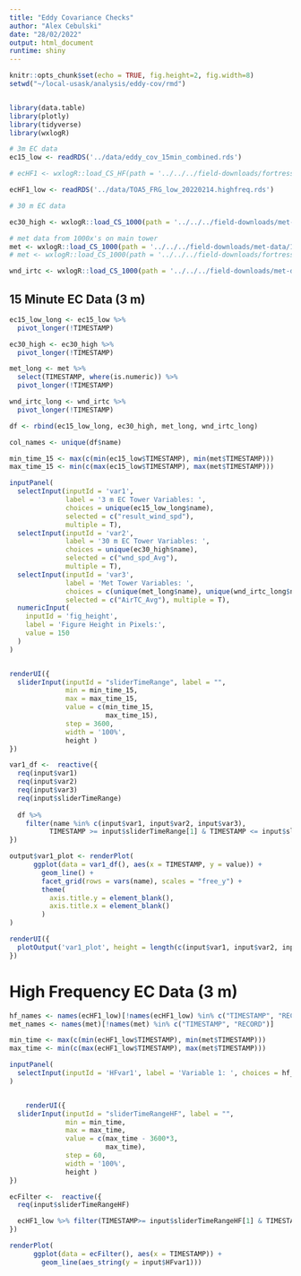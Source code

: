 ```yaml
---
title: "Eddy Covariance Checks"
author: "Alex Cebulski"
date: "28/02/2022"
output: html_document
runtime: shiny
---
```


```r
knitr::opts_chunk$set(echo = TRUE, fig.height=2, fig.width=8)
setwd("~/local-usask/analysis/eddy-cov/rmd")


library(data.table)
library(plotly)
library(tidyverse)
library(wxlogR)

# 3m EC data
ec15_low <- readRDS('../data/eddy_cov_15min_combined.rds') 

# ecHF1 <- wxlogR::load_CS_HF(path = '../../../field-downloads/fortress/hanging tree/hi freq/clean/TOA5_FRG_low_20220214.highfreq.dat')

ecHF1_low <- readRDS('../data/TOA5_FRG_low_20220214.highfreq.rds')

# 30 m EC data

ec30_high <- wxlogR::load_CS_1000(path = '../../../field-downloads/met-data/1000_ec/71489_EC_30min_2022-02-14T17-44.dat')

# met data from 1000x's on main tower
met <- wxlogR::load_CS_1000(path = '../../../field-downloads/met-data/1000_met/71490_MET_30min_2022-02-14T17-39.dat')
# met <- wxlogR::load_CS_1000(path = '../../../field-downloads/fortress/hanging tree/towercr1000/71490_MET_30min_2022-02-14T17-39.dat')

wnd_irtc <- wxlogR::load_CS_1000(path = '../../../field-downloads/met-data/1000x/6269_Fifteen_2022-02-14T17-35.dat')
```

## 15 Minute EC Data (3 m)

```r
ec15_low_long <- ec15_low %>% 
  pivot_longer(!TIMESTAMP)

ec30_high <- ec30_high %>% 
  pivot_longer(!TIMESTAMP)

met_long <- met %>% 
  select(TIMESTAMP, where(is.numeric)) %>% 
  pivot_longer(!TIMESTAMP)

wnd_irtc_long <- wnd_irtc %>% 
  pivot_longer(!TIMESTAMP)

df <- rbind(ec15_low_long, ec30_high, met_long, wnd_irtc_long)

col_names <- unique(df$name)

min_time_15 <- max(c(min(ec15_low$TIMESTAMP), min(met$TIMESTAMP)))
max_time_15 <- min(c(max(ec15_low$TIMESTAMP), max(met$TIMESTAMP)))

inputPanel(
  selectInput(inputId = 'var1', 
              label = '3 m EC Tower Variables: ', 
              choices = unique(ec15_low_long$name), 
              selected = c("result_wind_spd"), 
              multiple = T),
  selectInput(inputId = 'var2', 
              label = '30 m EC Tower Variables: ', 
              choices = unique(ec30_high$name), 
              selected = c("wnd_spd_Avg"), 
              multiple = T),
  selectInput(inputId = 'var3', 
              label = 'Met Tower Variables: ', 
              choices = c(unique(met_long$name), unique(wnd_irtc_long$name)), 
              selected = c("AirTC_Avg"), multiple = T),
  numericInput(
    inputId = 'fig_height',
    label = 'Figure Height in Pixels:',
    value = 150
  )
)


renderUI({
  sliderInput(inputId = "sliderTimeRange", label = "",
              min = min_time_15,
              max = max_time_15,
              value = c(min_time_15,
                        max_time_15),
              step = 3600,
              width = '100%',
              height )
})
```

```r
var1_df <-  reactive({
  req(input$var1)
  req(input$var2)
  req(input$var3)
  req(input$sliderTimeRange)
  
  df %>% 
    filter(name %in% c(input$var1, input$var2, input$var3),
          TIMESTAMP >= input$sliderTimeRange[1] & TIMESTAMP <= input$sliderTimeRange[2])
})

```


```r
output$var1_plot <- renderPlot(
      ggplot(data = var1_df(), aes(x = TIMESTAMP, y = value)) +
        geom_line() +
        facet_grid(rows = vars(name), scales = "free_y") +
        theme(
          axis.title.y = element_blank(),
          axis.title.x = element_blank()
        )
)

renderUI({
  plotOutput('var1_plot', height = length(c(input$var1, input$var2, input$var3))*input$fig_height)
})

```

# High Frequency EC Data (3 m)

```r

hf_names <- names(ecHF1_low)[!names(ecHF1_low) %in% c("TIMESTAMP", "RECORD")]
met_names <- names(met)[!names(met) %in% c("TIMESTAMP", "RECORD")]

min_time <- max(c(min(ecHF1_low$TIMESTAMP), min(met$TIMESTAMP)))
max_time <- min(c(max(ecHF1_low$TIMESTAMP), max(met$TIMESTAMP)))

inputPanel(
  selectInput(inputId = 'HFvar1', label = 'Variable 1: ', choices = hf_names),
)


    renderUI({
  sliderInput(inputId = "sliderTimeRangeHF", label = "",
              min = min_time,
              max = max_time,
              value = c(max_time - 3600*3,
                        max_time),
              step = 60,
              width = '100%',
              height )
})
```

```r
ecFilter <-  reactive({
  req(input$sliderTimeRangeHF)

  ecHF1_low %>% filter(TIMESTAMP>= input$sliderTimeRangeHF[1] & TIMESTAMP <= input$sliderTimeRangeHF[2])
})

```


```r
renderPlot(
      ggplot(data = ecFilter(), aes(x = TIMESTAMP)) +
        geom_line(aes_string(y = input$HFvar1)))
```
